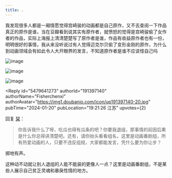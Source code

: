 ```yaml
---
title: ，
---
```



<Forum groupName="动画番剧" groupUrl="https://www.douban.com/group/596353/" archivedAt="2025-05-16T14:20:55.741Z">
  <Post
    id="300605713"
    title="，"
    url="https://www.douban.com/group/topic/300605713/?_spm_id=MTg1MDMzNjk3"
    pubTime="2024-02-11"
    highlightUserId="191397140"
  >
我发现很多人都是一厢情愿觉得宫崎骏的动画都是自己原作，又不去查阅一下作品真正的原作是谁，当在豆瓣看到说其实有原作者，就愤怒的觉得是宫崎骏偷了女作者的作品，实际上海报上清清楚楚写了原作者是谁，作品有收益原作者也有一份，明明很好的事情，我从来没听说过有人觉得迈克尔贝偷了变形金刚的原作，为什么到动画领域会有如此令人大开眼界的发言，不知道原作者是谁不应该怪自己吗

![image](https://img1.doubanio.com/view/group_topic/l/public/p638698558.webp)

![image](https://img1.doubanio.com/view/group_topic/l/public/p638733238.webp)

![image](https://img9.doubanio.com/view/group_topic/l/public/p638698825.webp)

<Reply
  id="5479641273"
  authorId="191397140"
  authorName="Fisherchenxi"
  authorAvatar="https://img1.doubanio.com/icon/up191397140-20.jpg"
  pubTime="2024-01-20"
  pubLocation="19:21:26 江苏"
  upvotes={2}
>
回复 [栞](https://www.douban.com/people/207720268/)：
> 你告诉我什么了呀，吃瓜也得有瓜条的吧？你要我退组，那事情的前因后果是什么你总得讲清楚吧。还有，请你抬头看看组名，这里是动画番剧组，所有热爱动画的人，只要不违反组规，大家都能发言，凭什么要为你让步？

掷地有声。

这种动不动就让别人退组的人能不能装的更像人一点？这里是动画番剧组，不是某些人展示自己贫乏灵魂和暴戾性情的地方。
</Reply>
  </Post>
</Forum>
